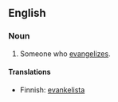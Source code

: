 ==English==

===Noun===
#Someone who [[evangelize]]s.

====Translations====

*Finnish: [[evankelista]]